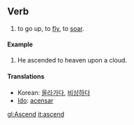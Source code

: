==Verb==
# to go up, to [[fly]], to [[soar]].

====Example====
# He ascended to heaven upon a cloud.

====Translations====
*Korean: [[올라가다]], [[비상하다]]
*[[Ido]]: [[acensar]]

[[gl:Ascend]]
[[it:ascend]]